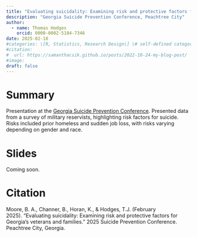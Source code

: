 ```yaml
---
title: "Evaluating suicidality: Examining risk and protective factors for Georgia’s veterans and families"
description: "Georgia Suicide Prevention Conference, Peachtree City"
author:
  - name: Thomas Hodges
    orcid: 0000-0002-5184-7346
date: 2025-02-18
#categories: \[R, Statistics, Research Design\] \# self-defined categories
#citation: 
#  url: https://samanthacsik.github.io/posts/2022-10-24-my-blog-post/ 
#image: 
draft: false
---
```


# Summary

Presentation at the [Georgia Suicide Prevention Conference](https://preventsuicidega.org/event/conference-25/). Presented data from a survey of military reservists, highlighting risk factors for suicide. Risks included prior homeless and sudden job loss, with risks varying depending on gender and race.

# Slides

Coming soon.

# Citation

Moore, B. A., Channer, B., Horan, K., & Hodges, T.J. (February 2025). “Evaluating suicidality: Examining risk and protective factors for Georgia’s veterans and families.” 2025 Suicide Prevention Conference. Peachtree City, Georgia.
